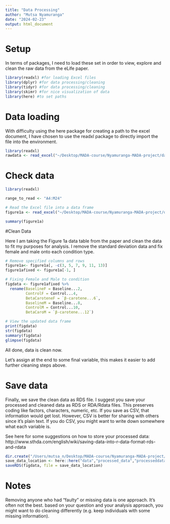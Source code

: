 ```yaml
---
title: "Data Processing"
author: "Mutsa Nyamuranga"
date: "2024-02-23"
output: html_document
---
```




# Setup
In terms of packages, I need to load these set in order to view, explore and clean the raw data from the eLife paper. 

```r
library(readxl) #for loading Excel files
library(dplyr) #for data processing/cleaning
library(tidyr) #for data processing/cleaning
library(skimr) #for nice visualization of data 
library(here) #to set paths
```


# Data loading

With difficulty using the here package for creating a path to the excel document, I have chosen to use the readxl package to directly import the file into the environment. 

```r
library(readxl)
rawdata <- read_excel("~/Desktop/MADA-course/Nyamuranga-MADA-project/data/raw-data/elife-87430-data1-v1.xlsx")
```


# Check data

```r
library(readxl)

range_to_read <- "A4:M24"

# Read the Excel file into a data frame
figure1a <- read_excel("~/Desktop/MADA-course/Nyamuranga-MADA-project/data/raw-data/elife-87430-data1-v1.xlsx", sheet = "Figure 1-suppl figure 1", range = range_to_read)

summary(figure1a)
```

#Clean Data

Here I am taking the Figure 1a data table from the paper and clean the data to fit my purposes for analysis. I remove the standard deviation data and fix female and male onto each condition type. 

```r
# Remove specified columns and rows
figure1a<- figure1a[, -c(3, 5, 7, 9, 11, 13)]
figure1afixed <- figure1a[-1, ]

# Fixing Female and Male to condition
figdata <- figure1afixed %>%
  rename(BaselineF = Baseline...2,
         ControlF = Control...4,
         BetaCaroteneF = `β-carotene...6`,
         BaselineM = Baseline...8,
         ControlM = Control...10,
         BetaCaroM = `β-carotene...12`)

# View the updated data frame
print(figdata)
str(figdata)
summary(figdata)
glimpse(figdata)
```




All done, data is clean now. 

Let's assign at the end to some final variable, this makes it easier to add further cleaning steps above.


# Save data 

Finally, we save the clean data as RDS file. I suggest you save your processed and cleaned data as RDS or RDA/Rdata files. 
This preserves coding like factors, characters, numeric, etc.  If you save as CSV, that information would get lost.
However, CSV is better for sharing with others since it's plain text. If you do CSV, you might want to write down somewhere what each variable is.

See here for some suggestions on how to store your processed data:
http://www.sthda.com/english/wiki/saving-data-into-r-data-format-rds-and-rdata

```r
dir.create("/Users/mutsa_n/Desktop/MADA-course/Nyamuranga-MADA-project/data/processed_data/", recursive = TRUE)
save_data_location <- here::here("data","processed_data","processeddata.rds")
saveRDS(figdata, file = save_data_location)
```

# Notes

Removing anyone who had "faulty" or missing data is one approach. It's often not the best. based on your question and your analysis approach, you might want to do cleaning differently (e.g. keep individuals with some missing information).

